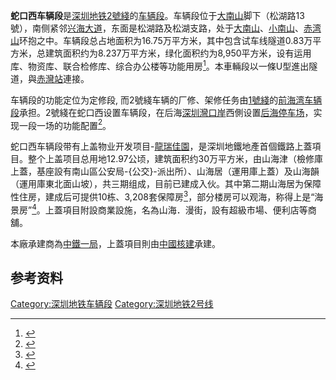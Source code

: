 {{coord|22.483|113.898|display=title}}
{{noteTA
|G1=Transport
|G2=Unit
}}
'''蛇口西车辆段'''是[[深圳地铁|深圳地铁]][[深圳地鐵2號綫|2號綫]]的[[车辆段|车辆段]]。车辆段位于[[大南山_(深圳)|大南山]]脚下（松湖路13號），南侧紧邻[[兴海大道|兴海大道]]，东面是松湖路及松湖支路，处于[[大南山_(深圳)|大南山]]、[[小南山|小南山]]、[[赤湾山|赤湾山]]环抱之中。车辆段总占地面积为16.75万平方米，其中包含试车线隧道0.83万平方米，总建筑面积约为8.237万平方米，绿化面积约为8,950平方米，设有运用库、物资库、联合检修库、综合办公楼等功能用房<ref>{{cite journal | title=深圳地铁2号线蛇口西车辆段保障性住房结构大跨转换梁方案选型分析 | author=梁灏,刘伟峰,等 | journal=广东土木与建筑 | year=2011 | volume=7}}</ref>。本車輛段以一條U型進出隧道，與[[赤灣站|赤灣站]]連接。

车辆段的功能定位为定修段, 而2號綫车辆的厂修、架修任务由[[深圳地鐵1號綫|1號綫]]的[[前海湾车辆段|前海湾车辆段]]承担。2號綫在蛇口西设置车辆段，在后海[[深圳灣口岸|深圳灣口岸]]西側设置[[后海停车场|后海停车场]]，实现一段一场的功能配置<ref>{{cite journal | title=深圳地铁2号线车辆段选址及接轨方案 | author=徐成永,陆楠,白雪梅 | journal=都市快轨交通 | volume=5|date=2008年10月}}</ref>。

蛇口西车辆段带有上盖物业开发项目-[[龍瑞佳園|龍瑞佳園]]，是深圳地鐵地產首個鐵路上蓋項目。整个上盖项目总用地12.97公顷，建筑面积约30万平方米，由山海津（檢修庫上蓋，基座設有南山區公安局-{公交}-派出所）、山海居（運用庫上蓋）及山海韻（運用庫東北面山坡），共三期组成，目前已建成入伙。其中第二期山海居为保障性住房，建成后可提供10栋、3,208套保障房<ref>{{cite news | url=http://epaper.oeeee.com/H/html/2010-12/31/content_1269886.htm | title=今年新建保障房5.23万套 | work=南方都市报 | date=2010-12-31 | accessdate=2013-05-16 }}{{Dead link|date=2018年6月 |bot=InternetArchiveBot |fix-attempted=no }}</ref>，部分楼房可以观海，称得上是“海景房”<ref>{{cite news | url=http://sztqb.sznews.com/html/2010-10/31/content_1288983.htm | title=蛇口西车辆段保障房2013年交工 | date=2010-10-31 | agency=深圳特区报 | accessdate=2013-05-16 | deadurl=yes | archiveurl=https://web.archive.org/web/20101104101131/http://sztqb.sznews.com/html/2010-10/31/content_1288983.htm | archivedate=2010-11-04 | df= }}</ref>。上蓋項目附設商業設施，名為山海．漫街，設有超級市場、便利店等商舖。

本廠承建商為[[中鐵一局|中鐵一局]]，上蓋項目則由[[中國核建|中國核建]]承建。

==参考资料==
{{Reflist}}
{{深圳地铁车辆段}}

[[Category:深圳地铁车辆段|Category:深圳地铁车辆段]]
[[Category:深圳地铁2号线|Category:深圳地铁2号线]]
